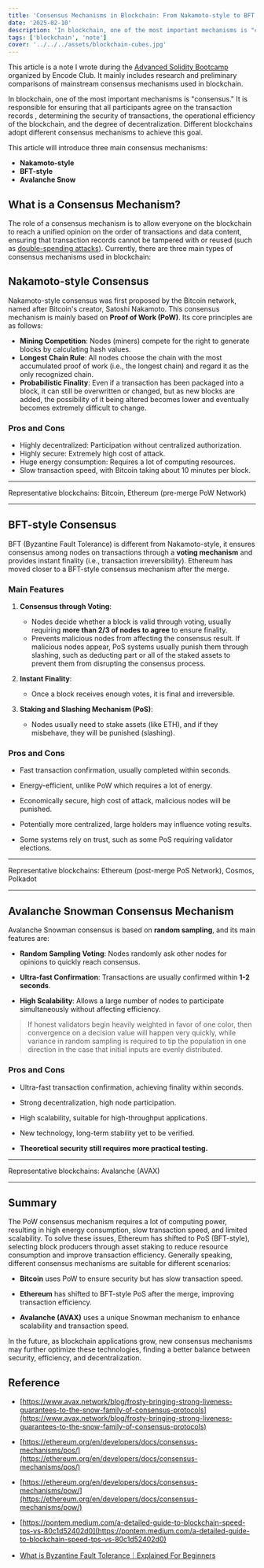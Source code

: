 ```yaml
---
title: 'Consensus Mechanisms in Blockchain: From Nakamoto-style to BFT'
date: '2025-02-10'
description: 'In blockchain, one of the most important mechanisms is "consensus." It ensures that all participants agree on the transaction records, determining the security of transactions, the operational efficiency of the blockchain, and the degree of decentralization.'
tags: ['blockchain', 'note']
cover: '../../../assets/blockchain-cubes.jpg'
---
```


This article is a note I wrote during the [Advanced Solidity Bootcamp](https://www.encode.club/advanced-solidity-bootcamp/) organized by Encode Club. It mainly includes research and preliminary comparisons of mainstream consensus mechanisms used in blockchain.

In blockchain, one of the most important mechanisms is "consensus." It is responsible for <Notation type="underline" color="yellow"> ensuring that all participants agree on the transaction records </Notation>, determining the security of transactions, the operational efficiency of the blockchain, and the degree of decentralization. Different blockchains adopt different consensus mechanisms to achieve this goal.

This article will introduce three main consensus mechanisms:

- **Nakamoto-style**
- **BFT-style**
- **Avalanche Snow**

## What is a Consensus Mechanism?

The role of a consensus mechanism is to allow everyone on the blockchain to reach a unified opinion on the order of transactions and data content, ensuring that transaction records cannot be tampered with or reused (such as [double-spending attacks](https://ethereum.org/en/glossary/#double-spend)). Currently, there are three main types of consensus mechanisms used in blockchain:

## Nakamoto-style Consensus

Nakamoto-style consensus was first proposed by the Bitcoin network, named after Bitcoin's creator, Satoshi Nakamoto. <Notation type="underline" color="yellow">This consensus mechanism is mainly based on **Proof of Work (PoW)**</Notation>. Its core principles are as follows:

- **Mining Competition**: Nodes (miners) compete for the right to generate blocks by calculating hash values.
- **Longest Chain Rule**: All nodes choose the chain with the most accumulated proof of work (i.e., the longest chain) and regard it as the only recognized chain.
- **Probabilistic Finality**: Even if a transaction has been packaged into a block, it can still be overwritten or changed, <Notation type="underline" color="yellow">but as new blocks are added, the possibility of it being altered becomes lower and eventually becomes extremely difficult to change.</Notation>

### Pros and Cons

- Highly decentralized: Participation without centralized authorization.
- Highly secure: Extremely high cost of attack.
- Huge energy consumption: Requires a lot of computing resources.
- Slow transaction speed, with Bitcoin taking about 10 minutes per block.

---
Representative blockchains: Bitcoin, Ethereum (pre-merge PoW Network)


---

## BFT-style Consensus

BFT (Byzantine Fault Tolerance) is different from Nakamoto-style, <Notation type="underline" color="yellow">it ensures consensus among nodes on transactions through a **voting mechanism** and provides instant finality (i.e., transaction irreversibility)</Notation>. Ethereum has moved closer to a BFT-style consensus mechanism after the merge.
### Main Features

1. **Consensus through Voting**:
    - Nodes decide whether a block is valid through voting, usually requiring **more than 2/3 of nodes to agree** to ensure finality.
    - Prevents malicious nodes from affecting the consensus result. If malicious nodes appear, PoS systems usually punish them through slashing, such as deducting part or all of the staked assets to prevent them from disrupting the consensus process.

2. **Instant Finality**:

    - Once a block receives enough votes, it is final and irreversible.

3. **Staking and Slashing Mechanism (PoS)**:

    - Nodes usually need to stake assets (like ETH), and if they misbehave, they will be punished (slashing).

### Pros and Cons

- Fast transaction confirmation, usually completed within seconds.

- Energy-efficient, unlike PoW which requires a lot of energy.

- Economically secure, high cost of attack, malicious nodes will be punished.

- Potentially more centralized, large holders may influence voting results.

- Some systems rely on trust, such as some PoS requiring validator elections.

---
Representative blockchains: Ethereum (post-merge PoS Network), Cosmos, Polkadot


---

## Avalanche Snowman Consensus Mechanism

<Notation type="underline" color="yellow">Avalanche Snowman consensus is based on **random sampling**</Notation>, and its main features are:

- **Random Sampling Voting**: Nodes randomly ask other nodes for opinions to quickly reach consensus.

- **Ultra-fast Confirmation**: Transactions are usually confirmed within **1-2 seconds**.

- **High Scalability**: Allows a large number of nodes to participate simultaneously without affecting efficiency.

> If honest validators begin heavily weighted in favor of one color, then convergence on a decision value will happen very quickly, while variance in random sampling is required to tip the population in one direction in the case that initial inputs are evenly distributed.
>
>


### Pros and Cons

- Ultra-fast transaction confirmation, achieving finality within seconds.

- Strong decentralization, high node participation.

- High scalability, suitable for high-throughput applications.

- New technology, long-term stability yet to be verified.

- **Theoretical security still requires more practical testing.**

---
Representative blockchains: Avalanche (AVAX)


---

## Summary

The PoW consensus mechanism requires a lot of computing power, resulting in high energy consumption, slow transaction speed, and limited scalability. <Notation type="underline" color="yellow">To solve these issues, Ethereum has shifted to PoS (BFT-style), selecting block producers through asset staking to reduce resource consumption and improve transaction efficiency.</Notation>
Generally speaking, different consensus mechanisms are suitable for different scenarios:

- **Bitcoin** uses PoW to ensure security but has slow transaction speed.

- **Ethereum** has shifted to BFT-style PoS after the merge, improving transaction efficiency.

- **Avalanche (AVAX)** uses a unique Snowman mechanism to enhance scalability and transaction speed.

In the future, as blockchain applications grow, new consensus mechanisms may further optimize these technologies, finding a better balance between security, efficiency, and decentralization.



## Reference

- [https://www.avax.network/blog/frosty-bringing-strong-liveness-guarantees-to-the-snow-family-of-consensus-protocols](https://www.avax.network/blog/frosty-bringing-strong-liveness-guarantees-to-the-snow-family-of-consensus-protocols)

- [https://ethereum.org/en/developers/docs/consensus-mechanisms/pos/](https://ethereum.org/en/developers/docs/consensus-mechanisms/pos/)

- [https://ethereum.org/en/developers/docs/consensus-mechanisms/pow/](https://ethereum.org/en/developers/docs/consensus-mechanisms/pow/)

- [https://pontem.medium.com/a-detailed-guide-to-blockchain-speed-tps-vs-80c1d52402d0](https://pontem.medium.com/a-detailed-guide-to-blockchain-speed-tps-vs-80c1d52402d0)

- [What is Byzantine Fault Tolerance｜Explained For Beginners](https://www.youtube.com/watch?v=VWG9xcwjxUg)